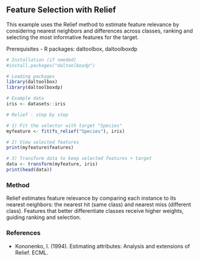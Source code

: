 ## Feature Selection with Relief

This example uses the Relief method to estimate feature relevance by considering nearest neighbors and differences across classes, ranking and selecting the most informative features for the target.

Prerequisites
- R packages: daltoolbox, daltoolboxdp

```r
# Installation (if needed)
#install.packages("daltoolboxdp")
```

```r
# Loading packages
library(daltoolbox)
library(daltoolboxdp)
```


```r
# Example data
iris <- datasets::iris
```

```r
# Relief - step by step

# 1) Fit the selector with target "Species"
myfeature <- fit(fs_relief("Species"), iris)

# 2) View selected features
print(myfeature$features)

# 3) Transform data to keep selected features + target
data <- transform(myfeature, iris)
print(head(data))
```

### Method

Relief estimates feature relevance by comparing each instance to its nearest neighbors: the nearest hit (same class) and nearest miss (different class). Features that better differentiate classes receive higher weights, guiding ranking and selection.

### References
- Kononenko, I. (1994). Estimating attributes: Analysis and extensions of Relief. ECML.

